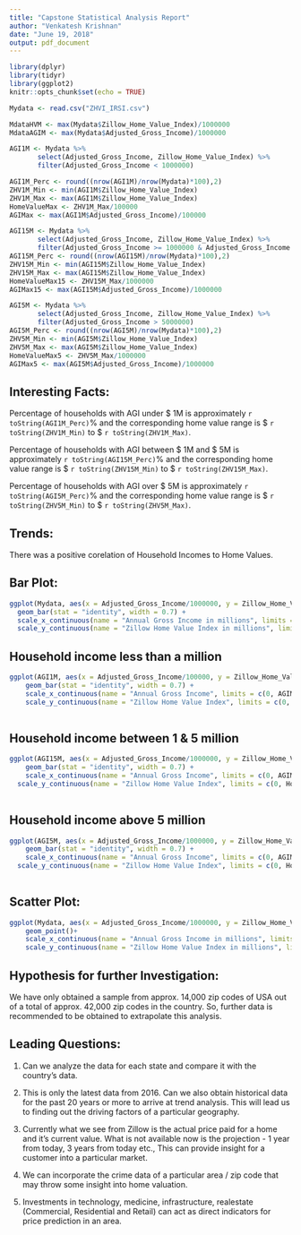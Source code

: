 ```yaml
---
title: "Capstone Statistical Analysis Report"
author: "Venkatesh Krishnan"
date: "June 19, 2018"
output: pdf_document
---
```


```r
library(dplyr)
library(tidyr)
library(ggplot2)
knitr::opts_chunk$set(echo = TRUE)
```


```r
Mydata <- read.csv("ZHVI_IRSI.csv")

MdataHVM <- max(Mydata$Zillow_Home_Value_Index)/1000000
MdataAGIM <- max(Mydata$Adjusted_Gross_Income)/1000000

AGI1M <- Mydata %>%
       select(Adjusted_Gross_Income, Zillow_Home_Value_Index) %>%
       filter(Adjusted_Gross_Income < 1000000)  

AGI1M_Perc <- round((nrow(AGI1M)/nrow(Mydata)*100),2)
ZHV1M_Min <- min(AGI1M$Zillow_Home_Value_Index)
ZHV1M_Max <- max(AGI1M$Zillow_Home_Value_Index)
HomeValueMax <- ZHV1M_Max/100000
AGIMax <- max(AGI1M$Adjusted_Gross_Income)/100000

AGI15M <- Mydata %>%
       select(Adjusted_Gross_Income, Zillow_Home_Value_Index) %>%
       filter(Adjusted_Gross_Income >= 1000000 & Adjusted_Gross_Income <= 5000000)   
AGI15M_Perc <- round((nrow(AGI15M)/nrow(Mydata)*100),2)
ZHV15M_Min <- min(AGI15M$Zillow_Home_Value_Index)
ZHV15M_Max <- max(AGI15M$Zillow_Home_Value_Index)
HomeValueMax15 <- ZHV15M_Max/1000000
AGIMax15 <- max(AGI15M$Adjusted_Gross_Income)/1000000

AGI5M <- Mydata %>%
       select(Adjusted_Gross_Income, Zillow_Home_Value_Index) %>%
       filter(Adjusted_Gross_Income > 5000000) 
AGI5M_Perc <- round((nrow(AGI5M)/nrow(Mydata)*100),2)
ZHV5M_Min <- min(AGI5M$Zillow_Home_Value_Index)
ZHV5M_Max <- max(AGI5M$Zillow_Home_Value_Index)
HomeValueMax5 <- ZHV5M_Max/1000000
AGIMax5 <- max(AGI5M$Adjusted_Gross_Income)/1000000
```

## Interesting Facts:

Percentage of households with AGI under $ 1M is approximately `r toString(AGI1M_Perc)`% and the corresponding home value range is $ `r toString(ZHV1M_Min)` to $ `r toString(ZHV1M_Max)`. 

Percentage of households with AGI between $ 1M and $ 5M is approximately `r toString(AGI15M_Perc)`% and the corresponding home value range is $ `r toString(ZHV15M_Min)` to $ `r toString(ZHV15M_Max)`.  

Percentage of households with AGI over $ 5M is approximately `r toString(AGI5M_Perc)`% and the corresponding home value range is $ `r toString(ZHV5M_Min)` to $ `r toString(ZHV5M_Max)`.    

## Trends:  

There was a positive corelation of Household Incomes to Home Values.  

## Bar Plot:

```r
ggplot(Mydata, aes(x = Adjusted_Gross_Income/1000000, y = Zillow_Home_Value_Index/1000000, fill= Zillow_Home_Value_Index/1000000)) +
  geom_bar(stat = "identity", width = 0.7) +
  scale_x_continuous(name = "Annual Gross Income in millions", limits = c(0, MdataAGIM)) + 
  scale_y_continuous(name = "Zillow Home Value Index in millions", limits = c(0, MdataHVM))
```


## Household income less than a million


```r

ggplot(AGI1M, aes(x = Adjusted_Gross_Income/100000, y = Zillow_Home_Value_Index/100000, fill= Zillow_Home_Value_Index/100000)) +
    geom_bar(stat = "identity", width = 0.7) +
    scale_x_continuous(name = "Annual Gross Income", limits = c(0, AGIMax)) + 
    scale_y_continuous(name = "Zillow Home Value Index", limits = c(0, HomeValueMax))
       
```

## Household income between 1 & 5 million

```r

ggplot(AGI15M, aes(x = Adjusted_Gross_Income/1000000, y = Zillow_Home_Value_Index/1000000, fill= Zillow_Home_Value_Index/1000000)) +
    geom_bar(stat = "identity", width = 0.7) +
    scale_x_continuous(name = "Annual Gross Income", limits = c(0, AGIMax15)) + 
  scale_y_continuous(name = "Zillow Home Value Index", limits = c(0, HomeValueMax15))
       
```


## Household income above 5 million

```r

ggplot(AGI5M, aes(x = Adjusted_Gross_Income/1000000, y = Zillow_Home_Value_Index/1000000, fill= Zillow_Home_Value_Index/1000000)) +
    geom_bar(stat = "identity", width = 0.7) +
    scale_x_continuous(name = "Annual Gross Income", limits = c(0, AGIMax5)) + 
  scale_y_continuous(name = "Zillow Home Value Index", limits = c(0, HomeValueMax5))
       
```


## Scatter Plot:


```r
ggplot(Mydata, aes(x = Adjusted_Gross_Income/1000000, y = Zillow_Home_Value_Index/1000000)) +
    geom_point()+
    scale_x_continuous(name = "Annual Gross Income in millions", limits = c(0, MdataAGIM)) + 
    scale_y_continuous(name = "Zillow Home Value Index in millions", limits = c(0, MdataHVM))

```

## Hypothesis for further Investigation:

We have only obtained a sample from approx. 14,000 zip codes of USA out of a total of approx. 42,000 zip codes in the country. So, further data is recommended to be obtained to extrapolate this analysis.

## Leading Questions:

1) Can we analyze the data for each state and compare it with the country's data.

2) This is only the latest data from 2016. Can we also obtain historical data for the past 20 years or more to arrive at trend analysis. This will lead us to finding out the driving factors of a particular geography.

3) Currently what we see from Zillow is the actual price paid for a home and it's current value. What is not available now is the projection - 1 year from today, 3 years from today etc., This can provide insight for a customer into a particular market.

4) We can incorporate the crime data of a particular area / zip code that may throw some insight into home valuation.

5) Investments in technology, medicine, infrastructure, realestate (Commercial, Residential and Retail) can act as direct indicators for price prediction in an area.

